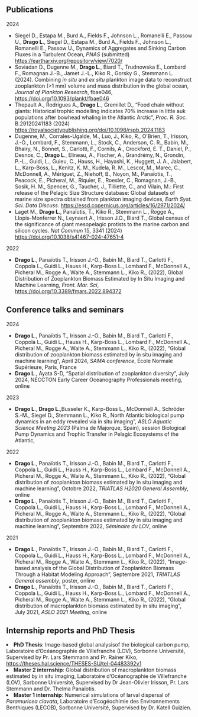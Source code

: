 ## Publications

<!-- 2024 -->

<section class="publication-year">

<h2_date>2024</h2_date>

<ul class="publication-list">

<li>Siegel D., Estapa M., Burd A., Fields F., Johnson L., Romanelli E., Passow U., <strong>Drago L</strong>., Siegel D., Estapa M., Burd A., Fields F., Johnson L., Romanelli E., Passow U., Dynamics of Aggregates and Sinking Carbon Fluxes in a Turbulent Ocean, *PNAS* (submitted) <a href="https://eartharxiv.org/repository/view/7020/" target="_blank"><https://eartharxiv.org/repository/view/7020/></a></li>

<li>Soviadan D., Dugenne M., <strong>Drago L</strong>., Biard T., Trudnowska E., Lombard F., Romagnan J.-B., Jamet J.-L., Kiko R., Gorsky G., Stemmann L. (2024). Combining *in situ* and *ex situ* plankton image data to reconstruct zooplankton (\>1 mm) volume and mass distribution in the global ocean, *Journal of Plankton Research*, fbae046, <a href="https://doi.org/10.1093/plankt/fbae046" target="_blank"><https://doi.org/10.1093/plankt/fbae046></a></li>

<li>Thepault A., Rodrigues A., <strong>Drago L</strong>., Gremillet D., “Food chain without giants: Historical trophic modelling indicates 70% increase in little auk populations after bowhead whaling in the Atlantic Arctic”, *Proc. R. Soc.* B.29120241183 (2024) <a href="https://royalsocietypublishing.org/doi/10.1098/rspb.2024.1183" target="_blank"><https://royalsocietypublishing.org/doi/10.1098/rspb.2024.1183></a></li>

<li>Dugenne, M., Corrales-Ugalde, M., Luo, J., Kiko, R., O'Brien, T., Irisson, J.-O., Lombard, F., Stemmann, L., Stock, C., Anderson, C. R., Babin, M., Bhairy, N., Bonnet, S., Carlotti, F., Cornils, A., Crockford, E. T., Daniel, P., Desnos, C., <strong>Drago L</strong>., Elineau, A., Fischer, A., Grandrémy, N., Grondin, P.-L., Guidi, L., Guieu, C., Hauss, H., Hayashi, K., Huggett, J. A., Jalabert, L., Karp-Boss, L., Kenitz, K. M., Kudela, R. M., Lescot, M., Marec, C., McDonnell, A., Mériguet, Z., Niehoff, B., Noyon, M., Panaïotis, T., Peacock, E., Picheral, M., Riquier, E., Roesler, C., Romagnan, J.-B., Sosik, H. M., Spencer, G., Taucher, J., Tilliette, C., and Vilain, M.: First release of the Pelagic Size Structure database: Global datasets of marine size spectra obtained from plankton imaging devices, *Earth Syst. Sci. Data Discuss.* <a href="https://essd.copernicus.org/articles/16/2971/2024/" target="_blank"><https://essd.copernicus.org/articles/16/2971/2024/></a></li>

<li>Laget M., <strong>Drago L</strong>., Panaïotis, T., Kiko R., Stemmann L., Rogge A., Llopis-Monferrer N., Leynaert A., Irisson J.O., Biard T., Global census of the significance of giant mesopelagic protists to the marine carbon and silicon cycles. *Nat Commun* 15, 3341 (2024) <a href="https://www.nature.com/articles/s41467-024-47651-4" target="_blank"><https://doi.org/10.1038/s41467-024-47651-4></a></li>

</ul>

</section>

<!-- 2022 -->

<section class="publication-year">

<h2_date>2022</h2_date>

<ul class="publication-list">

<li><strong>Drago L</strong>., Panaïotis T., Irisson J.-O., Babin M., Biard T., Carlotti F., Coppola L., Guidi L., Hauss H., Karp-Boss L., Lombard F., McDonnell A., Picheral M., Rogge A., Waite A., Stemmann L., Kiko R., (2022), Global Distribution of Zooplankton Biomass Estimated by In Situ Imaging and Machine Learning, *Front. Mar. Sci*, <a href="https://doi.org/10.3389/fmars.2022.894372" target="_blank"><https://doi.org/10.3389/fmars.2022.894372></a></li>

</ul>

</section>

## Conference talks and seminars

<!-- 2024 -->

<section class="publication-year">

<h2_date>2024</h2_date>

<ul class="publication-list">

<li><strong>Drago L</strong>., Panaïotis T., Irisson J.-O., Babin M., Biard T., Carlotti F., Coppola L., Guidi L., Hauss H., Karp-Boss L., Lombard F., McDonnell A., Picheral M., Rogge A., Waite A., Stemmann L., Kiko R., (2022), “Global distribution of zooplankton biomass estimated by in situ imaging and machine learning”, April 2024, *SAMA conference*, École Normale Supérieure, Paris, France</li>

<li><strong>Drago L</strong>., Ayata S-D, "Spatial distribution of zooplankton diversity", July 2024, NECCTON Early Career Oceanography Professionals meeting, online</li>

</ul>

</section>

<section class="publication-year">

<!-- 2023 -->

<h2_date>2023</h2_date>

<ul class="publication-list">

<li><strong>Drago L</strong>., **Drago L.**,Busseler K., Karp-Boss L., McDonnell A., Schröder S.-M., Siegel D., Stemmann L., Kiko R., North Atlantic biological pump dynamics in an eddy revealed via in situ imaging”, *ASLO Aquatic Science Meeting* *2023* (Palma de Majorque, Spain), session Biological Pump Dynamics and Trophic Transfer in Pelagic Ecosystems of the Atlantic,</li>

</ul>

</section>

<!-- 2022 -->

<h2_date>2022</h2_date>

<ul class="publication-list">

<li><strong>Drago L</strong>., Panaïotis T., Irisson J.-O., Babin M., Biard T., Carlotti F., Coppola L., Guidi L., Hauss H., Karp-Boss L., Lombard F., McDonnell A., Picheral M., Rogge A., Waite A., Stemmann L., Kiko R., (2022), “Global distribution of zooplankton biomass estimated by in situ imaging and machine learning”, Octobre 2022, *TRIATLAS H2020 General Assembly*, online</li>

<li><strong>Drago L</strong>., Panaïotis T., Irisson J.-O., Babin M., Biard T., Carlotti F., Coppola L., Guidi L., Hauss H., Karp-Boss L., Lombard F., McDonnell A., Picheral M., Rogge A., Waite A., Stemmann L., Kiko R., (2022), “Global distribution of zooplankton biomass estimated by in situ imaging and machine learning”, Septembre 2022, *Séminaire du LOV*, online</li>

</ul>

</section>

<!-- 2021 -->

<h2_date>2021</h2_date>

<ul class="publication-list">

<li><strong>Drago L</strong>., Panaïotis T., Irisson J.-O., Babin M., Biard T., Carlotti F., Coppola L., Guidi L., Hauss H., Karp-Boss L., Lombard F., McDonnell A., Picheral M., Rogge A., Waite A., Stemmann L., Kiko R., (2022), “Image-based analysis of the Global Distribution of Zooplankton Biomass Through a Habitat Modeling Approach”, Septembre 2021, *TRIATLAS General assembly*, poster, online</li>

<li><strong>Drago L</strong>., Panaïotis T., Irisson J.-O., Babin M., Biard T., Carlotti F., Coppola L., Guidi L., Hauss H., Karp-Boss L., Lombard F., McDonnell A., Picheral M., Rogge A., Waite A., Stemmann L., Kiko R., (2022), “Global distribution of macroplankton biomass estimated by in situ imaging”, July 2021, *ASLO 2021 Meeting*, online</li>

</ul>

</section>

## Internship reports and PhD Thesis

<li><strong>PhD Thesis</strong>: Image-based global analysisof the biological carbon pump, Laboratoire d’Océanographie de Villefranche (LOV), Sorbonne Université, Supervised by Pr. Lars Stemmann and Pr. Rainer Kiko, <a href="https://theses.hal.science/THESES-SU/tel-04483392v1" target="_blank"><https://theses.hal.science/THESES-SU/tel-04483392v1></a></li>

<li><strong>Master 2 internship</strong>: Global distribution of macroplankton biomass estimated by in situ imaging, Laboratoire d’Océanographie de Villefranche (LOV), Sorbonne Université, Supervised by Dr Jean-Olivier Irisson, Pr. Lars Stemmann and Dr. Thelma Panaïotis.</li>

<li><strong>Master 1 internship</strong>: Numerical simulations of larval dispersal of *Paramuricea clavata*, Laboratoire d'Ecogéochimie des Environnements Benthiques (LECOB), Sorbonne Université, Supervised by Dr. Katell Guizien.</li>

